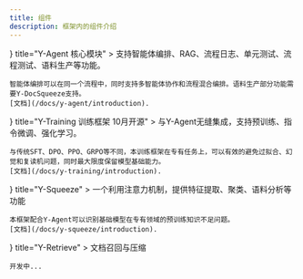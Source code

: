 ---
title: 组件
description: 框架内的组件介绍
---



<Cards>
  <Card icon={<HomeIcon className="text-purple-300" />} title="Y-Agent 核心模块" >
    支持智能体编排、RAG、流程日志、单元测试、流程测试、语料生产等功能。

    智能体编排可以在同一个流程中，同时支持多智能体协作和流程混合编排。语料生产部分功能需要Y-DocSqueeze支持。
    [文档](/docs/y-agent/introduction).
  </Card>
  <Card icon={<PanelsTopLeft className="text-blue-300" />} title="Y-Training 训练框架 10月开源" >
    与Y-Agent无缝集成，支持预训练、指令微调、强化学习。

    与传统SFT、DPO、PPO、GRPO等不同，本训练框架在专有任务上，可以有效的避免过拟合、幻觉和复读机问题，同时最大限度保留模型基础能力。
    [文档](/docs/y-training/introduction).
  </Card>
  <Card icon={<ArrowBigDown />} title="Y-Squeeze"  >
    一个利用注意力机制，提供特征提取、聚类、语料分析等功能

    本框架配合Y-Agent可以识别基础模型在专有领域的预训练知识不足问题。
    [文档](/docs/y-squeeze/introduction).
  </Card>
  <Card icon={<CpuIcon />} title="Y-Retrieve" >
    文档召回与压缩

    开发中...
  </Card>
</Cards>